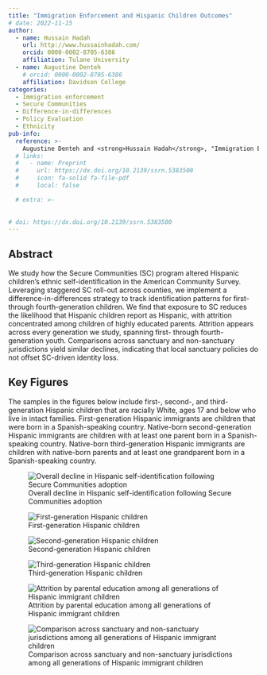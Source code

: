 ```yaml
---
title: "Immigration Enforcement and Hispanic Children Outcomes"
# date: 2022-11-15
author:
  - name: Hussain Hadah
    url: http://www.hussainhadah.com/
    orcid: 0000-0002-8705-6386
    affiliation: Tulane University
  - name: Augustine Denteh
    # orcid: 0000-0002-8705-6386
    affiliation: Davidson College
categories: 
  - Immigration enforcement
  - Secure Communities
  - Difference-in-differences
  - Policy Evaluation
  - Ethnicity
pub-info:
  reference: >-
    Augustine Denteh and <strong>Hussain Hadah</strong>, "Immigration Enforcement and Hispanic Children Outcomes"</em>
  # links:
  #   - name: Preprint
  #     url: https://dx.doi.org/10.2139/ssrn.5383500
  #     icon: fa-solid fa-file-pdf
  #     local: false

  # extra: >-
      
    
# doi: https://dx.doi.org/10.2139/ssrn.5383500
---
```


<!-- ## Important links

- [Slides](https://hhadah.github.io/presentations/2024-dec-4/dec-4.pdf)
- [Paper](https://hhadah.github.io/compta-hadah/compta_hadah_2025.pdf) -->

## Abstract

We study how the Secure Communities (SC) program altered Hispanic children's ethnic self-identification in the American Community Survey.
Leveraging staggered SC roll-out across counties, we implement a difference-in-differences strategy to track identification patterns for first- through fourth-generation children. We find that exposure to SC reduces the likelihood that Hispanic children report as Hispanic, with attrition concentrated among children of highly educated parents. Attrition appears across every generation we study, spanning first- through fourth-generation youth. Comparisons across sanctuary and non-sanctuary jurisdictions yield similar declines, indicating that local sanctuary policies do not offset SC-driven identity loss.

## Key Figures

The samples in the figures below include first-, second-, and third-generation Hispanic children that are racially White, ages 17 and below who live in intact families. First-generation Hispanic immigrants are children that were born in a Spanish-speaking country. Native-born second-generation Hispanic immigrants are children with at least one parent born in a Spanish-speaking country. Native-born third-generation Hispanic immigrants are children with native-born parents and at least one grandparent born in a Spanish-speaking country. 

![Overall decline in Hispanic self-identification following Secure Communities adoption](plot06-all-hisp-hispan.png)

![First-generation Hispanic children](plot01-firstgen-hispan.png)

![Second-generation Hispanic children](plot02-secondgen-hispan.png)

![Third-generation Hispanic children](plot03-thirdgen-hispan.png)

![Attrition by parental education among all generations of Hispanic immigrant children](plot22-hetby_paredu__all.png)

![Comparison across sanctuary and non-sanctuary jurisdictions  among all generations of Hispanic immigrant children](plot27-hetby_sanctuary__all.png)

<!-- ## Citation

Hadah, Hussain, The Effect of Anti-Asian Attitudes on Asian Identity in the U.S. (September 24, 2024). Available at https://hhadah.github.io/asian-identity-attrition/my_paper/submit_preprint.pdf

```bibtex
@article{hadah2024hispanicidentity,
    Author = {Hadah, Hussain},
    Title = {The Effect of Anti-Asian Attitudes on Asian Identity in the U.S.},
    Year = {2024}}
``` -->
